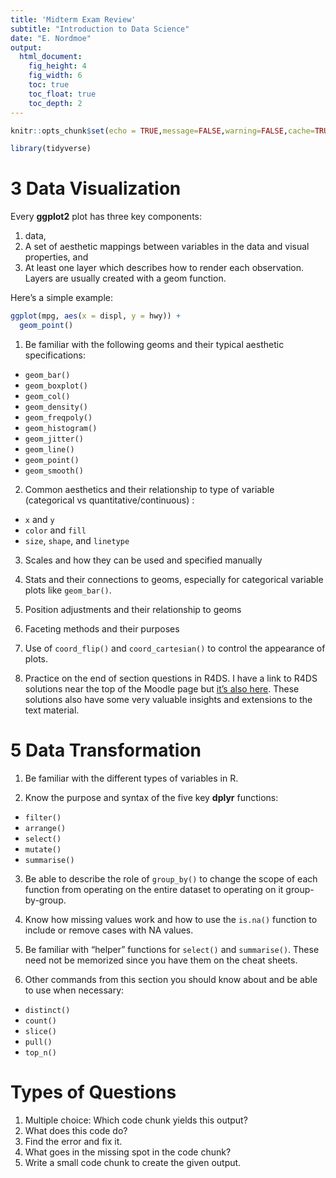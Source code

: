 ```yaml
---
title: 'Midterm Exam Review'
subtitle: "Introduction to Data Science"
date: "E. Nordmoe"
output: 
  html_document: 
    fig_height: 4
    fig_width: 6
    toc: true
    toc_float: true
    toc_depth: 2
---
```


```r
knitr::opts_chunk$set(echo = TRUE,message=FALSE,warning=FALSE,cache=TRUE)
```


```r
library(tidyverse)
```



# 3 Data Visualization

Every **ggplot2** plot has three key components:

1. data,
2. A set of aesthetic mappings between variables in the data and visual properties, and
3. At least one layer which describes how to render each observation. Layers are usually created with a geom function.

Here’s a simple example:

```r
ggplot(mpg, aes(x = displ, y = hwy)) + 
  geom_point()
```

1. Be familiar with the following geoms and their typical aesthetic specifications:  

  * `geom_bar()`  
  * `geom_boxplot()`  
  * `geom_col()`  
  * `geom_density()`  
  * `geom_freqpoly()`  
  * `geom_histogram()`  
  * `geom_jitter()`  
  * `geom_line()`
  * `geom_point()`  
  * `geom_smooth()`  

2. Common aesthetics and their relationship to type of variable (categorical vs quantitative/continuous) :  

  * `x` and `y`  
  * `color` and `fill`  
  * `size`, `shape`, and `linetype`  

  
3. Scales and how they can be used and specified manually  

4. Stats and their connections to geoms, especially for categorical variable plots like `geom_bar()`.  

5. Position adjustments and their relationship to geoms  

6. Faceting methods and their purposes  

7. Use of `coord_flip()` and `coord_cartesian()` to control the appearance of plots.  

8. Practice on the end of section questions in R4DS.  I have a link to R4DS solutions near the top of the Moodle page but [it's also here](https://moodle.kzoo.edu/mod/url/view.php?id=199818). These solutions also have some very valuable insights and extensions to the text material.  



# 5 Data Transformation 

1. Be familiar with the different types of variables in R.  

2. Know the purpose and syntax of the five key **dplyr** functions:  
  * `filter()`  
  * `arrange()`  
  * `select()`  
  * `mutate()`  
  * `summarise()`  
  
3. Be able to describe the role of `group_by()` to change the scope of each function from operating on the entire dataset to operating on it group-by-group.  

4. Know how missing values work and how to use the `is.na()` function to include or remove cases with NA values.  

5. Be familiar with "helper" functions for `select()` and `summarise()`. These need not be memorized since you have them on the cheat sheets.  

6. Other commands from this section you should know about and be able to use when necessary:  

  * `distinct()`  
  * `count()`  
  * `slice()`  
  * `pull()`  
  * `top_n()`  
  
  
# Types of Questions  

1. Multiple choice: Which code chunk yields this output?  
2. What does this code do?
2. Find the error and fix it.  
3. What goes in the missing spot in the code chunk?  
4. Write a small code chunk to create the given output.  

